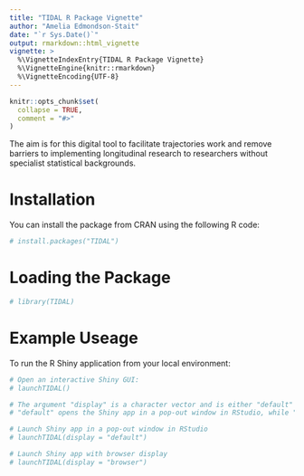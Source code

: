 ```yaml
---
title: "TIDAL R Package Vignette"
author: "Amelia Edmondson-Stait"
date: "`r Sys.Date()`"
output: rmarkdown::html_vignette
vignette: >
  %\VignetteIndexEntry{TIDAL R Package Vignette}
  %\VignetteEngine{knitr::rmarkdown}
  %\VignetteEncoding{UTF-8}
---
```


```r
knitr::opts_chunk$set(
  collapse = TRUE,
  comment = "#>"
)
```

The aim is for this digital tool to facilitate trajectories work and remove barriers to implementing longitudinal research to researchers without specialist statistical backgrounds.

# Installation

You can install the package from CRAN using the following R code:

```r
# install.packages("TIDAL")
```

# Loading the Package
```r
# library(TIDAL)
```

# Example Useage

To run the R Shiny application from your local environment:

```r
# Open an interactive Shiny GUI:
# launchTIDAL()

# The argument "display" is a character vector and is either "default" or "browser". Default is "default".
# "default" opens the Shiny app in a pop-out window in RStudio, while "browser" opens it in a web browser.

# Launch Shiny app in a pop-out window in RStudio
# launchTIDAL(display = "default")

# Launch Shiny app with browser display
# launchTIDAL(display = "browser")

```



